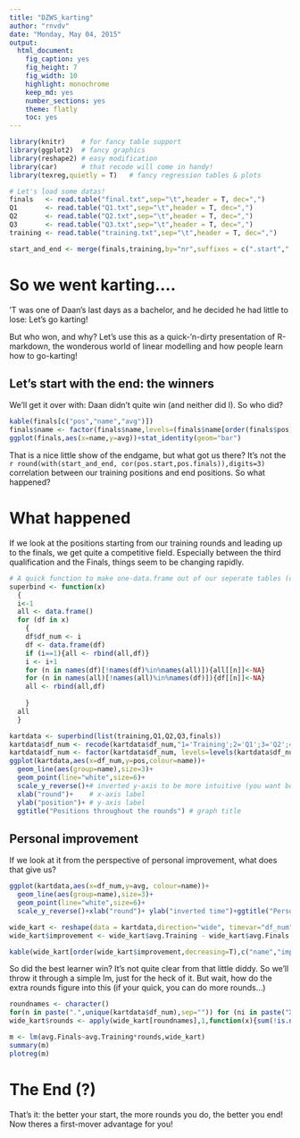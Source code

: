 ```yaml
---
title: "DZWS_karting"
author: "rnvdv"
date: "Monday, May 04, 2015"
output:
  html_document:
    fig_caption: yes
    fig_height: 7
    fig_width: 10
    highlight: monochrome
    keep_md: yes
    number_sections: yes
    theme: flatly
    toc: yes
---
```


```r
library(knitr)    # for fancy table support
library(ggplot2)  # fancy graphics
library(reshape2) # easy modification
library(car)      # that recode will come in handy!
library(texreg,quietly = T)   # fancy regression tables & plots

# Let's load some datas!
finals   <- read.table("final.txt",sep="\t",header = T, dec=",")
Q1       <- read.table("Q1.txt",sep="\t",header = T, dec=",")
Q2       <- read.table("Q2.txt",sep="\t",header = T, dec=",")
Q3       <- read.table("Q3.txt",sep="\t",header = T, dec=",")
training <- read.table("training.txt",sep="\t",header = T, dec=",")

start_and_end <- merge(finals,training,by="nr",suffixes = c(".start",".finals"))
```


# So we went karting....

'T was one of Daan's last days as a bachelor, and he decided he had little to lose: Let's go karting!

But who won, and why? Let's use this as a quick-'n-dirty presentation of R-markdown, the wonderous world of linear modelling and how people learn how to go-karting!

## Let's start with the end: the winners

We'll get it over with: Daan didn't quite win (and neither did I). So who did?

```r
kable(finals[c("pos","name","avg")])
finals$name <- factor(finals$name,levels=(finals$name[order(finals$pos)]),ordered = T,)
ggplot(finals,aes(x=name,y=avg))+stat_identity(geom="bar")

```

That is a nice little show of the endgame, but what got us there? It's not the `r round(with(start_and_end, cor(pos.start,pos.finals)),digits=3)` correlation between our training positions and end positions. So what happened?

# What happened

If we look at the positions starting from our training rounds and leading up to the finals, we get quite a competitive field. Especially between the third qualification and the Finals, things seem to be changing rapidly. 

```r
# A quick function to make one-data.frame out of our seperate tables (complicated by their inconsistent columns)
superbind <- function(x)
  {
  i<-1
  all <- data.frame()
  for (df in x)
    {
    df$df_num <- i
    df <- data.frame(df)
    if (i==1){all <- rbind(all,df)}
    i <- i+1
    for (n in names(df)[!names(df)%in%names(all)]){all[[n]]<-NA}
    for (n in names(all)[!names(all)%in%names(df)]){df[[n]]<-NA}
    all <- rbind(all,df)
    
    }
  all
  }

kartdata <- superbind(list(training,Q1,Q2,Q3,finals))
kartdata$df_num <- recode(kartdata$df_num,"1='Training';2='Q1';3='Q2';4='Q3';5='Finals'",as.factor.result = T)
kartdata$df_num <- factor(kartdata$df_num, levels=levels(kartdata$df_num)[c(5,2:4,1)])
ggplot(kartdata,aes(x=df_num,y=pos,colour=name))+
  geom_line(aes(group=name),size=3)+
  geom_point(line="white",size=6)+
  scale_y_reverse()+# inverted y-axis to be more intuitive (you want being on top to be on top right? ) 
  xlab("round")+    # x-axis label
  ylab("position")+ # y-axis label
  ggtitle("Positions throughout the rounds") # graph title


```

## Personal improvement

If we look at it from the perspective of personal improvement, what does that give us?

```r

ggplot(kartdata,aes(x=df_num,y=avg, colour=name))+
  geom_line(aes(group=name),size=3)+
  geom_point(line="white",size=6)+
  scale_y_reverse()+xlab("round")+ ylab("inverted time")+ggtitle("Personal round averages throughout the rounds")

wide_kart <- reshape(data = kartdata,direction="wide", timevar="df_num",idvar="name")
wide_kart$improvement <- wide_kart$avg.Training - wide_kart$avg.Finals

kable(wide_kart[order(wide_kart$improvement,decreasing=T),c("name","improvement","avg.Training" ,"avg.Finals","pos.Training","pos.Finals")],caption = "Time improvement between training and round 10 averages")
```

So did the best learner win? It's not quite clear from that little diddy. So we'll throw it through a simple lm, just for the heck of it. But wait, how do the extra rounds figure into this (if your quick, you can do more rounds...)

```r
roundnames <- character()
for(n in paste(".",unique(kartdata$df_num),sep="")) for (ni in paste("X",1:15,n,sep="")) if (ni %in% names(wide_kart)) roundnames <- c(roundnames,ni)
wide_kart$rounds <- apply(wide_kart[roundnames],1,function(x){sum(!is.na(x))})

m <- lm(avg.Finals~avg.Training*rounds,wide_kart)
summary(m)
plotreg(m)

```

# The End (?)

That's it: the better your start, the more rounds you do, the better you end! 
Now theres a first-mover advantage for you!